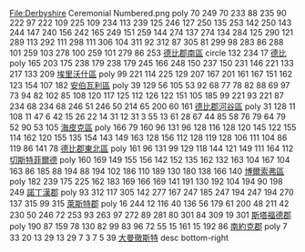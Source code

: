 <imagemap>File:Derbyshire Ceremonial Numbered.png
poly 70 249 70 233 88 235 90 222 97 222 109 225 109 234 113 239 125 246 127 250 135 253 142 250 143 244 147 240 156 242 165 249 151 259 144 274 137 274 134 284 125 290 121 289 113 292 111 298 111 306 104 311 92 312 87 305 81 299 98 283 86 288 101 259 103 278 100 259 101 279 86 253 [[德比郡南區]]
circle 132 234 17 [[德比 (英格蘭)|德比]]
poly 165 203 175 238 179 238 179 245 166 248 150 237 150 231 146 221 133 217 133 209 [[埃里沃什區]]
poly 99 221 114 225 129 207 167 201 161 167 151 162 123 154 107 182 [[安伯瓦利區]]
poly 39 129 56 105 53 92 68 77 78 82 88 69 97 73 94 82 102 85 108 120 117 125 112 126 122 151 105 185 99 221 93 221 87 234 68 234 68 246 51 246 50 214 65 200 60 161 [[德比郡河谷區]]
poly 31 128 11 108 11 47 6 42 15 26 22 14 31 12 31 3 55 13 61 28 67 44 85 58 76 79 64 79 52 90 53 105 [[海皮克區]]
poly 166 79 160 96 131 96 128 116 128 120 145 122 155 114 162 120 155 135 154 143 149 163 128 156 112 128 119 128 106 111 104 86 119 86 141 78 [[德比郡東北區]]
poly 161 96 131 99 129 118 144 121 149 111 164 112 [[切斯特菲爾德]]
poly 160 169 149 155 156 142 152 135 162 132 163 104 167 104 163 86 185 88 194 88 194 102 186 110 189 130 180 138 166 140 [[博爾索弗區]]
poly 182 239 175 225 162 183 169 166 169 141 191 130 192 104 194 90 198 249 [[諾丁漢郡]]
poly 93 312 117 305 142 277 167 247 185 247 194 247 194 270 137 315 99 315 [[萊斯特郡]]
poly 16 244 12 116 40 136 56 179 61 200 48 211 42 230 50 246 72 253 93 263 97 272 89 281 80 301 84 309 19 301 [[斯塔福德郡]]
poly 190 87 159 78 130 82 99 83 96 72 55 15 161 15 192 86 [[南約克郡]]
poly 7 33 20 13 29 13 29 7 3 7 5 39 [[大曼徹斯特]]
desc bottom-right
</imagemap>